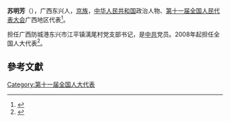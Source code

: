 '''苏明芳'''（{{bd|1952年||}}），广西东兴人，[[京族|京族]]，[[中华人民共和国|中华人民共和国]]政治人物、[[第十一届全国人民代表大会|第十一届全国人民代表大会]]广西地区代表<ref>{{cite web|author=新华网|title=第十一届全国人大代表|url=http://news.xinhuanet.com/ziliao/2008-03/03/content_7708230.htm?node=36628|publisher=新华网|accessdate=2014-01-07|archive-date=2014-01-10|archive-url=https://web.archive.org/web/20140110211415/http://news.xinhuanet.com/ziliao/2008-03/03/content_7708230.htm?node=36628|dead-url=no}}</ref>。

担任广西防城港东兴市江平镇澫尾村党支部书记，是[[中共|中共]]党员。2008年起担任全国人大代表<ref>{{cite news|title=全国人大代表信息-苏明芳|url= http://210.82.31.1:8084/delegate/viewDelegate.action?dbid=111967|accessdate=2013-04-05|newspaper=全国人大网|archive-url=https://web.archive.org/web/20140522075639/http://www.npc.gov.cn/delegate/viewDelegate.action?dbid=111967|archive-date=2014-05-22|dead-url=yes}}</ref>。


==參考文獻==
{{reflist}}
[[Category:第十一届全国人大代表|Category:第十一届全国人大代表]]